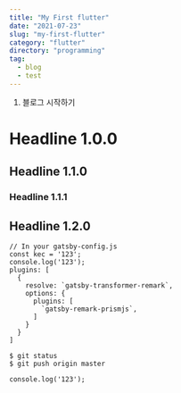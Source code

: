 ```yaml
---
title: "My First flutter"
date: "2021-07-23"
slug: "my-first-flutter"
category: "flutter"
directory: "programming"
tag: 
  - blog
  - test
---
```



1. 블로그 시작하기

# Headline 1.0.0














## Headline 1.1.0












### Headline 1.1.1















## Headline 1.2.0

```javascript{1,4-6}
// In your gatsby-config.js
const kec = '123';
console.log('123');
plugins: [
  {
    resolve: `gatsby-transformer-remark`,
    options: {
      plugins: [
        `gatsby-remark-prismjs`,
      ]
    }
  }
]
```


```shell{outputLines: 2}
$ git status
$ git push origin master
```

```diff-javascript
console.log('123');
```